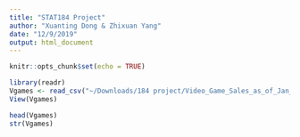 ```yaml
---
title: "STAT184 Project"
author: "Xuanting Dong & Zhixuan Yang"
date: "12/9/2019"
output: html_document
---
```


```r
knitr::opts_chunk$set(echo = TRUE)
```

```r
library(readr)
Vgames <- read_csv("~/Downloads/184 project/Video_Game_Sales_as_of_Jan_2017.csv")
View(Vgames)
```

```r
head(Vgames)
str(Vgames)
```

